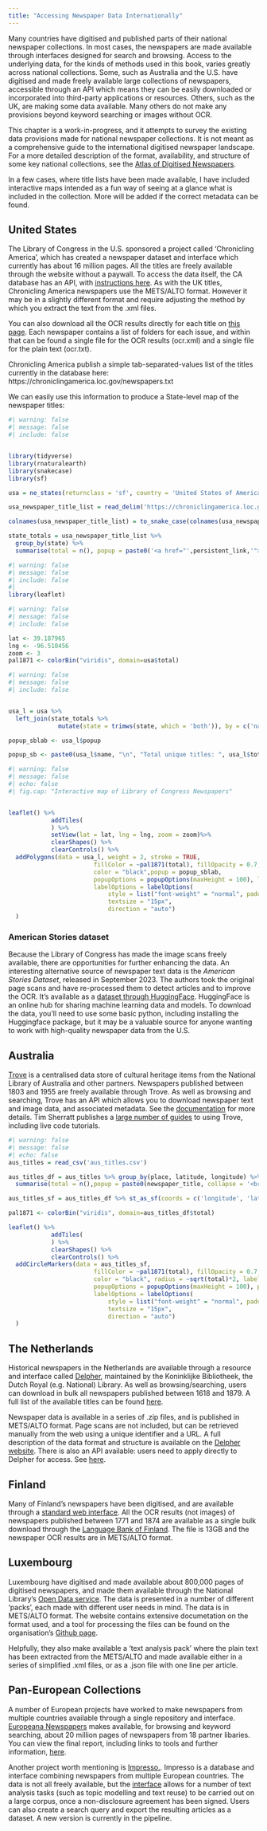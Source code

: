 ```yaml
---
title: "Accessing Newspaper Data Internationally"
---
```


Many countries have digitised and published parts of their national newspaper collections. In most cases, the newspapers are made available through interfaces designed for search and browsing. Access to the underlying data, for the kinds of methods used in this book, varies greatly across national collections. Some, such as Australia and the U.S. have digitised and made freely available large collections of newspapers, accessible through an API which means they can be easily downloaded or incorporated into third-party applications or resources. Others, such as the UK, are making some data available. Many others do not make any provisions beyond keyword searching or images without OCR.

This chapter is a work-in-progress, and it attempts to survey the existing data provisions made for national newspaper collections. It is not meant as a comprehensive guide to the international digitised newspaper landscape. For a more detailed description of the format, availability, and structure of some key national collections, see the [Atlas of Digitised Newspapers](https://www.digitisednewspapers.net/histories/).

In a few cases, where title lists have been made available, I have included interactive maps intended as a fun way of seeing at a glance what is included in the collection. More will be added if the correct metadata can be found.

## United States

The Library of Congress in the U.S. sponsored a project called 'Chronicling America', which has created a newspaper dataset and interface which currently has about 16 million pages. All the titles are freely available through the website without a paywall. To access the data itself, the CA database has an API, with [instructions here](https://chroniclingamerica.loc.gov/about/api/). As with the UK titles, Chronicling America newspapers use the METS/ALTO format. However it may be in a slightly different format and require adjusting the method by which you extract the text from the .xml files.

You can also download all the OCR results directly for each title on [this page](https://chroniclingamerica.loc.gov/data/ocr/). Each newspaper contains a list of folders for each issue, and within that can be found a single file for the OCR results (ocr.xml) and a single file for the plain text (ocr.txt).

Chronicling America publish a simple tab-separated-values list of the titles currently in the database here: https://chroniclingamerica.loc.gov/newspapers.txt

We can easily use this information to produce a State-level map of the newspaper titles:

```r
#| warning: false
#| message: false
#| include: false


library(tidyverse)
library(rnaturalearth)
library(snakecase)
library(sf)

usa = ne_states(returnclass = 'sf', country = 'United States of America')

usa_newspaper_title_list = read_delim('https://chroniclingamerica.loc.gov/newspapers.txt', delim = '|')

colnames(usa_newspaper_title_list) = to_snake_case(colnames(usa_newspaper_title_list))

state_totals = usa_newspaper_title_list %>% 
  group_by(state) %>% 
  summarise(total = n(), popup = paste0('<a href="',persistent_link,'">', title, '</a>', collapse = '<br>'))


```

```r
#| warning: false
#| message: false
#| include: false
#| 
library(leaflet)
```

```r
#| warning: false
#| message: false
#| include: false

lat <- 39.187965
lng <- -96.510456
zoom <- 3
pal1871 <- colorBin("viridis", domain=usa$total)
```

```r
#| warning: false
#| message: false
#| include: false


usa_l = usa %>% 
  left_join(state_totals %>% 
              mutate(state = trimws(state, which = 'both')), by = c('name' = 'state'))

popup_sblab <- usa_l$popup

popup_sb <- paste0(usa_l$name, "\n", "Total unique titles: ", usa_l$total)
```

```r
#| warning: false
#| message: false
#| echo: false
#| fig.cap: "Interactive map of Library of Congress Newspapers"


leaflet() %>%  
            addTiles(
            ) %>% 
            setView(lat = lat, lng = lng, zoom = zoom)%>% 
            clearShapes() %>% 
            clearControls() %>%
  addPolygons(data = usa_l, weight = 2, stroke = TRUE,
                        fillColor = ~pal1871(total), fillOpacity = 0.7,
                        color = "black",popup = popup_sblab,
                        popupOptions = popupOptions(maxHeight = 100), label=popup_sb,
                        labelOptions = labelOptions(
                            style = list("font-weight" = "normal", padding = "3px 8px"),
                            textsize = "15px",
                            direction = "auto")
  ) 
```

### American Stories dataset

Because the Library of Congress has made the image scans freely available, there are opportunities for further enhancing the data. An interesting alternative source of newspaper text data is the *American Stories Dataset*, released in September 2023. The authors took the original page scans and have re-processed them to detect articles and to improve the OCR. It's available as a [dataset through HuggingFace](https://huggingface.co/datasets/dell-research-harvard/AmericanStories). HuggingFace is an online hub for sharing machine learning data and models. To download the data, you'll need to use some basic python, including installing the Huggingface package, but it may be a valuable source for anyone wanting to work with high-quality newspaper data from the U.S.

## Australia

[Trove](https://trove.nla.gov.au/newspaper/) is a centralised data store of cultural heritage items from the National Library of Australia and other partners. Newspapers published between 1803 and 1955 are freely available through Trove. As well as browsing and searching, Trove has an API which allows you to download newspaper text and image data, and associated metadata. See the [documentation](https://trove.nla.gov.au/about/create-something/using-api) for more details. Tim Sherratt publishes a [large number of guides](https://updates.timsherratt.org/2022/05/02/working-with-trove.html) to using Trove, including live code tutorials.

```r
#| warning: false
#| message: false
#| echo: false
aus_titles = read_csv('aus_titles.csv')

aus_titles_df = aus_titles %>% group_by(place, latitude, longitude) %>%
  summarise(total = n(),popup = paste0(newspaper_title, collapse = '<br>')) %>% filter(!is.na(latitude))

aus_titles_sf = aus_titles_df %>% st_as_sf(coords = c('longitude', 'latitude'))

pal1871 <- colorBin("viridis", domain=aus_titles_df$total)

leaflet() %>%  
            addTiles(
            ) %>% 
            clearShapes() %>% 
            clearControls() %>%
  addCircleMarkers(data = aus_titles_sf,
                        fillColor = ~pal1871(total), fillOpacity = 0.7, stroke = .1,weight = .2,
                        color = "black", radius = ~sqrt(total)*2, label = ~place,
                        popupOptions = popupOptions(maxHeight = 100), popup=~popup,
                        labelOptions = labelOptions(
                            style = list("font-weight" = "normal", padding = "3px 8px"),
                            textsize = "15px",
                            direction = "auto")
  ) 

```

## The Netherlands

Historical newspapers in the Netherlands are available through a resource and interface called [Delpher](https://www.delpher.nl/), maintained by the Koninklijke Bibliotheek, the Dutch Royal (e.g. National) Library. As well as browsing/searching, users can download in bulk all newspapers published between 1618 and 1879. A full list of the available titles can be found [here](https://delpher-cms.kb.nl/sites/default/files/2023-06/newspaper-titles.pdf).

Newspaper data is available in a series of .zip files, and is published in METS/ALTO format. Page scans are not included, but can be retrieved manually from the web using a unique identifier and a URL. A full description of the data format and structure is available on the [Delpher website](https://www.delpher.nl/over-delpher/delpher-open-krantenarchief/wat-zit-er-in-het-delpher-open-krantenarchief). There is also an API available: users need to apply directly to Delpher for access. See [here](https://www.kb.nl/en/research-find/datasets/delpher-newspapers).

## Finland

Many of Finland's newspapers have been digitised, and are available through a [standard web interface](https://digi.kansalliskirjasto.fi/search?formats=NEWSPAPER). All the OCR results (not images) of newspapers published between 1771 and 1874 are available as a single bulk download through the [Language Bank of Finland](https://korp.csc.fi/download/klk/fi/1771_1874/). The file is 13GB and the newspaper OCR results are in METS/ALTO format.

## Luxembourg

Luxembourg have digitised and made available about 800,000 pages of digitised newspapers, and made them available through the National Library's [Open Data service](https://data.bnl.lu/data/historical-newspapers/). The data is presented in a number of different 'packs', each made with different user needs in mind. The data is in METS/ALTO format. The website contains extensive documetation on the format used, and a tool for processing the files can be found on the organisation's [Github page](https://github.com/natliblux).

Helpfully, they also make available a 'text analysis pack' where the plain text has been extracted from the METS/ALTO and made available either in a series of simplified .xml files, or as a .json file with one line per article.

## Pan-European Collections

A number of European projects have worked to make newspapers from multiple countries available through a single repository and interface. [Europeana Newspapers](https://www.europeana.eu/en/themes/newspapers) makes available, for browsing and keyword searching, about 20 million pages of newspapers from 18 partner libaries. You can view the final report, including links to tools and further information, [here](https://europeananewspapers.github.io/).

Another project worth mentioning is [Impresso.](https://impresso-project.ch/). Impresso is a database and interface combining newspapers from multiple European countries. The data is not all freely available, but the [interface](https://impresso-project.ch/app/) allows for a number of text analysis tasks (such as topic modelling and text reuse) to be carried out on a large corpus, once a non-disclosure agreement has been signed. Users can also create a search query and export the resulting articles as a dataset. A new version is currently in the pipeline.
